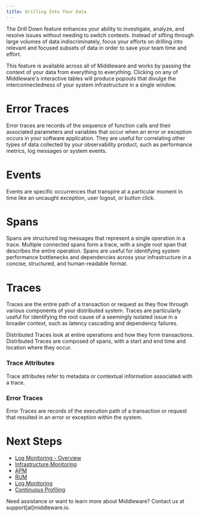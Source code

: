 ```yaml
---
title: Drilling Into Your Data
---
```


The Drill Down feature enhances your ability to investigate, analyze, and resolve issues without needing to switch contexts. Instead of sifting through large volumes of data indiscriminately, focus your efforts on drilling into relevant and focused subsets of data in order to save your team time and effort.

This feature is available across all of Middleware and works by passing the context of your data from everything to everything. Clicking on any of Middleware's interactive tables will produce popouts that divulge the interconnectedness of your system infrastructure in a single window.

# Error Traces

Error traces are records of the sequence of function calls and their associated parameters and variables that occur when an error or exception occurs in your software application. They are useful for correlating other types of data collected by your observability product, such as performance metrics, log messages or system events. 

# Events

Events are specific occurrences that transpire at a particular moment in time like an uncaught exception, user logout, or button click. 

# Spans

Spans are structured log messages that represent a single operation in a trace. Multiple connected spans form a trace, with a single root span that describes the entire operation. Spans are useful for identifying system performance bottlenecks and dependencies across your infrastructure in a concise, structured, and human-readable format.

# Traces

Traces are the entire path of a transaction or request as they flow through various components of your distributed system. Traces are particularly useful for identifying the root cause of a seemingly isolated issue in a broader context, such as latency cascading and dependency failures. 

Distributed Traces look at entire operations and how they form transactions. Distributed Traces are composed of spans, with a start and end time and location where they occur.

### Trace Attributes

Trace attributes refer to metadata or contextual information associated with a trace. 

### Error Traces

Error Traces are records of the execution path of a transaction or request that resulted in an error or exception within the system.

# Next Steps

- [Log Monitoring - Overview]()
- [Infrastructure Monitoring]()
- [APM]()
- [RUM]()
- [Log Monitoring]()
- [Continuous Profiling]()

<Note> Need assistance or want to learn more about Middleware? Contact us at support[at]middleware.io. </Note>
